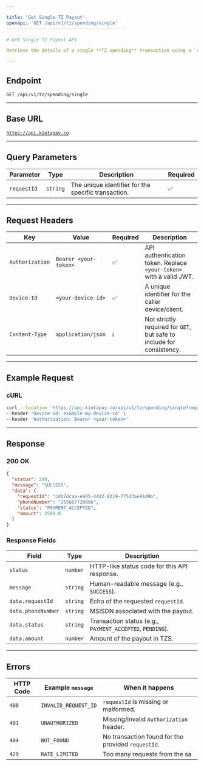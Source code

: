 ```yaml
---

title: 'Get Single TZ Payout'
openapi: 'GET /api/v1/tz/spending/single'
--------------------------------------------

# Get Single TZ Payout API

Retrieve the details of a single **TZ spending** transaction using a `requestId` you received when the payout was initiated.

---
```


## **Endpoint**

`GET /api/v1/tz/spending/single`

---

## **Base URL**

[`https://api.kiotapay.co`](https://api.kiotapay.co)

---

## **Query Parameters**

| Parameter   | Type     | Description                                         | Required |
| ----------- | -------- | --------------------------------------------------- | -------- |
| `requestId` | `string` | The unique identifier for the specific transaction. | ✅        |

---

## **Request Headers**

| Key             | Value                 | Required | Description                                                           |
| --------------- | --------------------- | -------- | --------------------------------------------------------------------- |
| `Authorization` | `Bearer <your-token>` | ✅        | API authentication token. Replace `<your-token>` with a valid JWT.    |
| `Device-Id`     | `<your-device-id>`    | ✅        | A unique identifier for the caller device/client.                     |
| `Content-Type`  | `application/json`    | ℹ️       | Not strictly required for `GET`, but safe to include for consistency. |

---

## **Example Request**

### **cURL**

```bash
curl --location 'https://api.kiotapay.co/api/v1/tz/spending/single?requestId=cdd7dcaa-e945-44d2-8219-77543ae91d9b' \
--header 'Device-Id: example-my-device-id' \
--header 'Authorization: Bearer <your-token>'
```

---

## **Response**

### **200 OK**

```json
{
  "status": 200,
  "message": "SUCCESS",
  "data": {
    "requestId": "cdd7dcaa-e945-44d2-8219-77543ae91d9b",
    "phoneNumber": "255687720006",
    "status": "PAYMENT_ACCEPTED",
    "amount": 2500.0
  }
}
```

### **Response Fields**

| Field              | Type     | Description                                               |
| ------------------ | -------- | --------------------------------------------------------- |
| `status`           | `number` | HTTP-like status code for this API response.              |
| `message`          | `string` | Human-readable message (e.g., `SUCCESS`).                 |
| `data.requestId`   | `string` | Echo of the requested `requestId`.                        |
| `data.phoneNumber` | `string` | MSISDN associated with the payout.                    |
| `data.status`      | `string` | Transaction status (e.g., `PAYMENT_ACCEPTED`, `PENDING`). |
| `data.amount`      | `number` | Amount of the payout in TZS.                          |

---

## **Errors**

| HTTP Code | Example `message`    | When it happens                                    |
| --------- | -------------------- | -------------------------------------------------- |
| `400`     | `INVALID_REQUEST_ID` | `requestId` is missing or malformed.               |
| `401`     | `UNAUTHORIZED`       | Missing/invalid `Authorization` header.            |
| `404`     | `NOT_FOUND`          | No transaction found for the provided `requestId`. |
| `429`     | `RATE_LIMITED`       | Too many requests from the sa                      |
